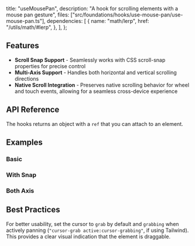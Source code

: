   title: "useMousePan",
  description: "A hook for scrolling elements with a mouse pan gesture",
  files: ["src/foundations/hooks/use-mouse-pan/use-mouse-pan.ts"],
  dependencies: [
    {
      name: "math/lerp",
      href: "/utils/math/#lerp",
    },
  ],
};

## Features

- **Scroll Snap Support** - Seamlessly works with CSS scroll-snap properties for precise control
- **Multi-Axis Support** - Handles both horizontal and vertical scrolling directions
- **Native Scroll Integration** - Preserves native scrolling behavior for wheel and touch events, allowing for a seamless cross-device experience

## API Reference

The hooks returns an object with a `ref` that you can attach to an element.

## Examples

### Basic

<Preview slug="use-mouse-pan" />

### With Snap

<Preview slug="use-mouse-pan-snap" />

### Both Axis

<Preview slug="use-mouse-pan-axis" />

## Best Practices

For better usability, set the cursor to `grab` by default and `grabbing` when actively panning (`"cursor-grab active:cursor-grabbing"`, if using Tailwind). This provides a clear visual indication that the element is draggable.
